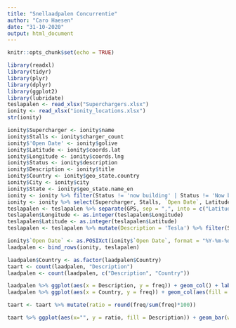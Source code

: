 ```yaml
---
title: "Snellaadpalen Concurrentie"
author: "Caro Haesen"
date: "31-10-2020"
output: html_document
---
```


```r
knitr::opts_chunk$set(echo = TRUE)
```

```r
library(readxl)
library(tidyr)
library(plyr)
library(dplyr)
library(ggplot2)
library(lubridate)
teslapalen <- read_xlsx("Superchargers.xlsx")
ionity <- read_xlsx("ionity_locations.xlsx")
str(ionity)
```

```r
ionity$Supercharger <- ionity$name
ionity$Stalls <- ionity$charger_count
ionity$'Open Date' <- ionity$golive
ionity$Latitude <- ionity$coords.lat
ionity$Longitude <- ionity$coords.lng
ionity$Status <- ionity$description
ionity$Description <- ionity$title
ionity$Country <- ionity$geo_state.country
ionity$City <- ionity$city
ionity$State <- ionity$geo_state.name_en
ionity <- ionity %>% filter(Status != 'now building' | Status != 'Now building')
ionity <- ionity %>% select(Supercharger, Stalls, `Open Date`, Latitude, Longitude, Description, City, State, Country)
teslapalen <- teslapalen %>% separate(GPS, sep = ",", into = c("Latitude", "Longitude"))
teslapalen$Longitude <- as.integer(teslapalen$Longitude)
teslapalen$Latitude <- as.integer(teslapalen$Latitude)
teslapalen <- teslapalen %>% mutate(Description = 'Tesla') %>% filter(Status == 'OPEN') %>% select(Supercharger, Stalls, `Open Date`, Latitude, Longitude, Description, City, State, Country)
```

```r
ionity$`Open Date` <- as.POSIXct(ionity$`Open Date`, format = "%Y-%m-%d %H:%M")
laadpalen <- bind_rows(ionity, teslapalen)
```

```r
laadpalen$Country <- as.factor(laadpalen$Country)
taart <- count(laadpalen, "Description")
laadpalen <- count(laadpalen, c("Description", "Country"))
```

```r
laadpalen %>% ggplot(aes(x = Description, y = freq)) + geom_col() + labs(title = "Superchargers per country") + facet_wrap(Country~.)+ theme(axis.text.x = element_text(angle = 45, hjust = 1))
laadpalen %>% ggplot(aes(x = Country, y = freq)) + geom_col(aes(fill = Description)) + labs(title = "Superchargers per country") + theme(axis.text.x = element_text(angle = 45, hjust = 1))
```

```r
taart <- taart %>% mutate(ratio = round(freq/sum(freq)*100))
```

```r
taart %>% ggplot(aes(x="", y = ratio, fill = Description)) + geom_bar(width = 1, stat = "identity") + coord_polar("y", start=0) + labs(title = "Superchargers market share")
```

